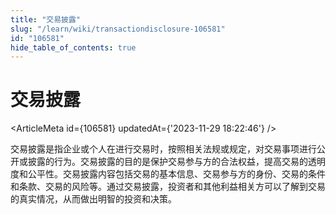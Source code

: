 ```yaml
---
title: "交易披露"
slug: "/learn/wiki/transactiondisclosure-106581"
id: "106581"
hide_table_of_contents: true
---
```



# 交易披露

<ArticleMeta id={106581} updatedAt={'2023-11-29 18:22:46'} />
<div className='border-solid border-b border-t-0 my-4 border-[var(--ifm-color-gray-300)]' />

交易披露是指企业或个人在进行交易时，按照相关法规或规定，对交易事项进行公开或披露的行为。交易披露的目的是保护交易参与方的合法权益，提高交易的透明度和公平性。交易披露内容包括交易的基本信息、交易参与方的身份、交易的条件和条款、交易的风险等。通过交易披露，投资者和其他利益相关方可以了解到交易的真实情况，从而做出明智的投资和决策。

